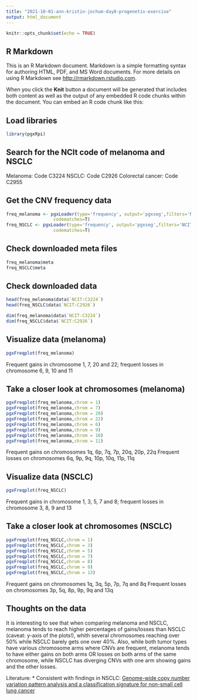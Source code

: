 ---
title: "2021-10-01-ann-kristin-jochum-day8-progenetix-exercise"
output: html_document
---

```{r setup, include=FALSE}
knitr::opts_chunk$set(echo = TRUE)
```

## R Markdown

This is an R Markdown document. Markdown is a simple formatting syntax for authoring HTML, PDF, and MS Word documents. For more details on using R Markdown see <http://rmarkdown.rstudio.com>.

When you click the **Knit** button a document will be generated that includes both content as well as the output of any embedded R code chunks within the document. You can embed an R code chunk like this:

## Load libraries

```{r}
library(pgxRpi)
```

## Search for the NCIt code of melanoma and NSCLC

Melanoma: Code C3224
NSCLC: Code C2926
Colorectal cancer: Code C2955

## Get the CNV frequency data

```{R}
freq_melanoma <- pgxLoader(type='frequency', output='pgxseg',filters='NCIT:C3224',
                  codematches=T)
freq_NSCLC <- pgxLoader(type='frequency', output='pgxseg',filters='NCIT:C2926',
                  codematches=T)

```


## Check downloaded meta files

```{R}
freq_melanoma$meta
freq_NSCLC$meta

````

## Check downloaded data

```{R}
head(freq_melanoma$data$`NCIT:C3224`)
head(freq_NSCLC$data$`NCIT:C2926`)
````
```{R}
dim(freq_melanoma$data$`NCIT:C3224`)
dim(freq_NSCLC$data$`NCIT:C2926`)

````

## Visualize data (melanoma)

```{R}
pgxFreqplot(freq_melanoma)
````
Frequent gains in chromosome 1, 7, 20 and 22; frequent losses in chromosome 6, 9, 10 and 11

## Take a closer look at chromosomes (melanoma)

```{R}
pgxFreqplot(freq_melanoma,chrom = 1)
pgxFreqplot(freq_melanoma,chrom = 7)
pgxFreqplot(freq_melanoma,chrom = 20)
pgxFreqplot(freq_melanoma,chrom = 22)
pgxFreqplot(freq_melanoma,chrom = 6)
pgxFreqplot(freq_melanoma,chrom = 9)
pgxFreqplot(freq_melanoma,chrom = 10)
pgxFreqplot(freq_melanoma,chrom = 11)
````

Frequent gains on chromosomes 1q, 6p, 7q, 7p, 20q, 20p, 22q
Frequent losses on chromosomes 6q, 9p, 9q, 10p, 10q, 11p, 11q

## Visualize data (NSCLC)

```{R}
pgxFreqplot(freq_NSCLC)
````
Frequent gains in chromosome 1, 3, 5, 7 and 8; frequent losses in chromosome 3, 8, 9 and 13

## Take a closer look at chromosomes (NSCLC)

```{R}
pgxFreqplot(freq_NSCLC,chrom = 1)
pgxFreqplot(freq_NSCLC,chrom = 3)
pgxFreqplot(freq_NSCLC,chrom = 5)
pgxFreqplot(freq_NSCLC,chrom = 7)
pgxFreqplot(freq_NSCLC,chrom = 8)
pgxFreqplot(freq_NSCLC,chrom = 9)
pgxFreqplot(freq_NSCLC,chrom = 13)
````

Frequent gains on chromosomes 1q, 3q, 5p, 7p, 7q and 8q 
Frequent losses on chromosomes 3p, 5q, 8p, 9p, 9q and 13q

## Thoughts on the data
It is interesting to see that when comparing melanoma and NSCLC, melanoma tends to reach higher percentages of gains/losses than NSCLC (caveat: y-axis of the plots!), whith several chromosomes reaching over 50% while NSCLC barely gets one over 40%. Also, while both tumor types have various chromosome arms where CNVs are frequent, melanoma tends to have either gains on both arms OR losses on both arms of the same chromosome, while NSCLC has diverging CNVs with one arm showing gains and the other losses.

Literature:
* Consistent with findings in NSCLC: [Genome-wide copy number variation pattern analysis and a classification signature for non-small cell lung cancer](https://onlinelibrary.wiley.com/doi/10.1002/gcc.22460)



